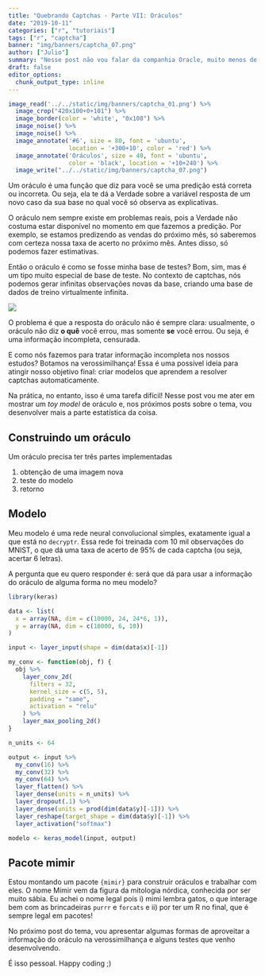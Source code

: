 ```yaml
---
title: "Quebrando Captchas - Parte VII: Oráculos"
date: "2019-10-11"
categories: ["r", "tutoriais"]
tags: ["r", "captcha"]
banner: "img/banners/captcha_07.png"
author: ["Julio"]
summary: "Nesse post não vou falar da companhia Oracle, muito menos de Pythia, a oráculo de Delphi. Aqui vou mostrar uma parte pouco discutida dos captchas, que é a possibilidade de usar oráculos para aprender."
draft: false
editor_options: 
  chunk_output_type: inline
---
```


```r
image_read('../../static/img/banners/captcha_01.png') %>%
  image_crop("420x100+0+101") %>%
  image_border(color = 'white', "0x108") %>%
  image_noise() %>%
  image_noise() %>%
  image_annotate('#6', size = 80, font = 'ubuntu',
                 location = '+300+10', color = 'red') %>%
  image_annotate('Oráculos', size = 40, font = 'ubuntu',
                 color = 'black', location = '+10+240') %>%
  image_write("../../static/img/banners/captcha_07.png")
```

Um oráculo é uma função que diz para você se uma predição está correta ou incorreta. Ou seja, ela te dá a Verdade sobre a variável resposta de um novo caso da sua base no qual você só observa as explicativas.

O oráculo nem sempre existe em problemas reais, pois a Verdade não costuma estar disponível no momento em que fazemos a predição. Por exemplo, se estamos predizendo as vendas do próximo mês, só saberemos com certeza nossa taxa de acerto no próximo mês. Antes disso, só podemos fazer estimativas.

Então o oráculo é como se fosse minha base de testes? Bom, sim, mas é um tipo muito especial de base de teste. No contexto de captchas, nós podemos gerar infinitas observações novas da base, criando uma base de dados de treino virtualmente infinita.

![](/img/blog/captcha-oraculo/captcha.gif)

O problema é que a resposta do oráculo não é sempre clara: usualmente, o oráculo não diz __o quê__ você errou, mas somente __se__ você errou. Ou seja, é uma informação incompleta, censurada.

E como nós fazemos para tratar informação incompleta nos nossos estudos? Botamos na verossimilhança! Essa é uma possível ideia para atingir nosso objetivo final: criar modelos que aprendem a resolver captchas automaticamente. 

Na prática, no entanto, isso é uma tarefa difícil! Nesse post vou me ater em mostrar um _toy model_ de oráculo e, nos próximos posts sobre o tema, vou desenvolver mais a parte estatística da coisa.

## Construindo um oráculo

Um oráculo precisa ter três partes implementadas

1. obtenção de uma imagem nova
2. teste do modelo
3. retorno

## Modelo

Meu modelo é uma rede neural convolucional simples, exatamente igual a que está no `decryptr`. Essa rede foi treinada com 10 mil observações do MNIST, o que dá uma taxa de acerto de 95% de cada captcha (ou seja, acertar 6 letras).

A pergunta que eu quero responder é: será que dá para usar a informação do oráculo de alguma forma no meu modelo?

```r
library(keras)

data <- list(
  x = array(NA, dim = c(10000, 24, 24*6, 1)),
  y = array(NA, dim = c(10000, 6, 10))
)

input <- layer_input(shape = dim(data$x)[-1])

my_conv <- function(obj, f) {
  obj %>% 
    layer_conv_2d(
      filters = 32, 
      kernel_size = c(5, 5), 
      padding = "same", 
      activation = "relu"
    ) %>% 
    layer_max_pooling_2d()
}

n_units <- 64

output <- input %>% 
  my_conv(16) %>% 
  my_conv(32) %>% 
  my_conv(64) %>% 
  layer_flatten() %>% 
  layer_dense(units = n_units) %>% 
  layer_dropout(.1) %>% 
  layer_dense(units = prod(dim(data$y)[-1])) %>% 
  layer_reshape(target_shape = dim(data$y)[-1]) %>% 
  layer_activation("softmax")

modelo <- keras_model(input, output)

```

## Pacote mimir

Estou montando um pacote `{mimir}` para construir oráculos e trabalhar com eles. O nome Mimir vem da figura da mitologia nórdica, conhecida por ser muito sábia. Eu achei o nome legal pois i) mimi lembra gatos, o que interage bem com as brincadeiras `purrr` e `forcats` e ii) por ter um R no final, que é sempre legal em pacotes!

No próximo post do tema, vou apresentar algumas formas de aproveitar a informação do oráculo na verossimilhança e alguns testes que venho desenvolvendo.

É isso pessoal. Happy coding ;)
